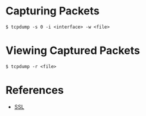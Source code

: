 = Capturing Packets =

<pre>
$ tcpdump -s 0 -i <interface> -w <file>
</pre>

= Viewing Captured Packets =

<pre>
$ tcpdump -r <file>
</pre>

= References =

* [https://github.com/dogtagpki/pki/wiki/SSL SSL]